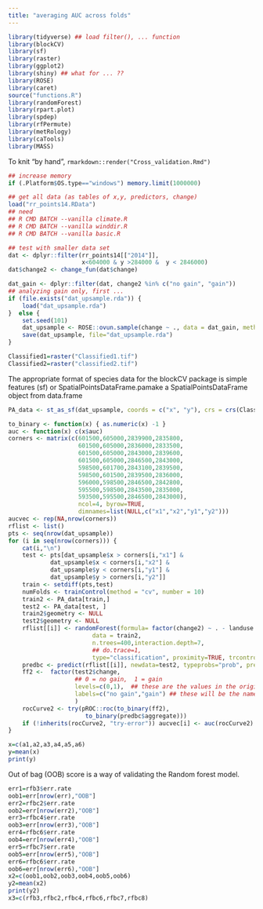 ```yaml
---
title: "averaging AUC across folds"
---
```


```r
library(tidyverse) ## load filter(), ... function
library(blockCV)
library(sf)
library(raster)
library(ggplot2)
library(shiny) ## what for ... ??
library(ROSE)
library(caret)
source("functions.R")
library(randomForest)
library(rpart.plot)
library(spdep)
library(rfPermute)
library(metRology)
library(caTools)
library(MASS)
```

To knit "by hand", `rmarkdown::render("Cross_validation.Rmd")`

```r
## increase memory
if (.Platform$OS.type=="windows") memory.limit(1000000)

## get all data (as tables of x,y, predictors, change)
load("rr_points14.RData")
## need
## R CMD BATCH --vanilla climate.R
## R CMD BATCH --vanilla winddir.R
## R CMD BATCH --vanilla basic.R

## test with smaller data set
dat <- dplyr::filter(rr_points14[["2014"]],
                     x<604000 & y >284000 &  y < 2846000)
dat$change2 <- change_fun(dat$change)
```

```r
dat_gain <- dplyr::filter(dat, change2 %in% c("no gain", "gain")) 
## analyzing gain only, first ...
if (file.exists("dat_upsample.rda")) {
    load("dat_upsample.rda")
}  else {
    set.seed(101)
    dat_upsample <- ROSE::ovun.sample(change ~ ., data = dat_gain, method = "both", N=1500)$data
    save(dat_upsample, file="dat_upsample.rda")
}
```

```r
Classified1=raster("Classified1.tif")
Classified2=raster("classified2.tif")
```
The appropriate format of species data for the blockCV package is simple features (sf) or SpatialPointsDataFrame.pamake a SpatialPointsDataFrame object from data.frame
```r
PA_data <- st_as_sf(dat_upsample, coords = c("x", "y"), crs = crs(Classified1))
```

```r
to_binary <- function(x) { as.numeric(x) -1 }
auc <- function(x) c(x$auc)
corners <- matrix(c(601500,605000,2839900,2835800,
                    601500,605000,2836000,2833500,
                    601500,605000,2843000,2839600,
                    601500,605000,2846500,2843000,
                    598500,601700,2843100,2839500,
                    598500,601500,2839500,2836000,
                    596000,598500,2846500,2842800,
                    595500,598500,2843500,2835000,
                    593500,595500,2846500,2843000),
                    ncol=4, byrow=TRUE,
                    dimnames=list(NULL,c("x1","x2","y1","y2")))
aucvec <- rep(NA,nrow(corners))
rflist <- list()                  
pts <- seq(nrow(dat_upsample))
for (i in seq(nrow(corners))) {
    cat(i,"\n")
    test <- pts[dat_upsample$x > corners[i,"x1"] &
            dat_upsample$x < corners[i,"x2"] &
            dat_upsample$y < corners[i,"y1"] &
            dat_upsample$y > corners[i,"y2"]]
    train <- setdiff(pts,test)
    numFolds <- trainControl(method = "cv", number = 10)
    train2 <- PA_data[train,]
    test2 <- PA_data[test, ]
    train2$geometry <- NULL
    test2$geometry <- NULL
    rflist[[i]] <- randomForest(formula= factor(change2) ~ . - landuse - change,
                        data = train2,
                        n.trees=400,interaction.depth=7,
                        ## do.trace=1,
                        type="classification", proximity=TRUE, trcontrol=numFolds, keep.inbag = TRUE)
    predbc <- predict(rflist[[i]], newdata=test2, typeprobs="prob", predict.all=TRUE)
    ff2 <-  factor(test2$change,
                   ## 0 = no gain,  1 = gain
                   levels=c(0,1),  ## these are the values in the original vector
                   labels=c("no gain","gain") ## these will be the names in the new vector
                   )
    rocCurve2 <- try(pROC::roc(to_binary(ff2),
                      to_binary(predbc$aggregate)))
    if (!inherits(rocCurve2, "try-error")) aucvec[i] <- auc(rocCurve2)
}
```

```r
x=c(a1,a2,a3,a4,a5,a6)
y=mean(x)
print(y)
```

Out of bag (OOB) score is a way of validating the Random forest model.

```r
err1=rfb3$err.rate
oob1=err[nrow(err),"OOB"]
err2=rfbc2$err.rate
oob2=err[nrow(err2),"OOB"]
err3=rfbc4$err.rate
oob3=err[nrow(err3),"OOB"]
err4=rfbc6$err.rate
oob4=err[nrow(err4),"OOB"]
err5=rfbc7$err.rate
oob5=err[nrow(err5),"OOB"]
err6=rfbc6$err.rate
oob6=err[nrow(err6),"OOB"]
x2=c(oob1,oob2,oob3,oob4,oob5,oob6)
y2=mean(x2)
print(y2)
x3=c(rfb3,rfbc2,rfbc4,rfbc6,rfbc7,rfbc8)
```
